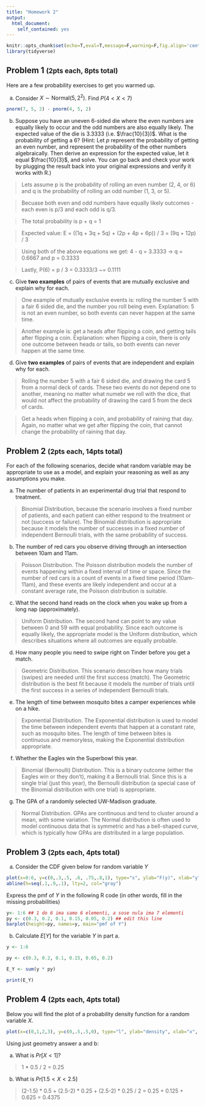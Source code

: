 ```yaml
---
title: "Homework 2"
output: 
  html_document:
    self_contained: yes
---
```


```r
knitr::opts_chunk$set(echo=T,eval=T,message=F,warning=F,fig.align='center')
library(tidyverse)
```


## Problem 1 <small>(2pts each, 8pts total)</small>

Here are a few probability exercises to get you warmed up.

a. Consider $X\sim \text{Normal}(5, 2^2)$. Find $P(4 < X < 7)$
```r

pnorm(7, 5, 2) - pnorm(4, 5, 2)

```

b. Suppose you have an uneven 6-sided die where the even numbers are equally likely to occur and the odd numbers are also equally likely. The expected value of the die is $3.3333$ (i.e. $\frac{10}{3})$. What is the probability of getting a 6?
   (Hint: Let $p$ represent the probability of getting an even number, and represent the probability of the other numbers algebraically. Then derive an expression for the expected value, let it equal $\frac{10}{3}$, and solve. You can go back and check your work by plugging the result back into your original expressions and verify it works with R.)

> Lets assume p is the probability of rolling an even number (2, 4, or 6) and q is the probability of rolling an odd number (1, 3, or 5).

> Becuase both even and odd numbers have equally likely outcomes - each even is p/3 and each odd is q/3.

> The total probability is p + q = 1

> Expected value: E = ((1q + 3q + 5q) + (2p + 4p + 6p)) / 3 = (9q + 12p) / 3

> Using both of the above equations we get: 4 - q = 3.3333  ->  q = 0.6667 and p = 0.3333

> Lastly, P(6) = p / 3 = 0.3333/3 ~= 0.1111


c. Give **two examples** of pairs of events that are mutually exclusive and explain why for each.

> One example of mutually exclusive events is: rolling the number 5 with a fair 6 sided die, and the number you roll being even. Explanation: 5 is not an even number, so both events can never happen at the same time.

> Another example is: get a heads after flipping a coin, and getting tails after flipping a coin. Explanation: when flipping a coin, there is only one outcome between heads or tails, so both events can never happen at the same time.

d. Give **two examples** of pairs of events that are independent and explain why for each.

> Rolling the number 5 with a fair 6 sided die, and drawing the card 5 from a normal deck of cards. These two events do not depend one to another, meaning no matter what numebr we roll with the dice, that would not affect the probability of drawing the card 5 from the deck of cards.

> Get a heads when flipping a coin, and probability of raining that day. Again, no matter what we get after flipping the coin, that cannot change the probability of raining that day.

## Problem 2 <small>(2pts each, 14pts total)</small>

For each of the following scenarios, decide what random variable may be appropriate to use as a model, and explain your reasoning as well as any assumptions you make.

a. The number of patients in an experimental drug trial that respond to treatment. 

> Binomial Distribution, because the scenario involves a fixed number of patients, and each patient can either respond to the treatment or not (success or failure). The Binomial distribution is appropriate because it models the number of successes in a fixed number of independent Bernoulli trials, with the same probability of success.

b. The number of red cars you observe driving through an intersection between 10am and 11am. 

> Poisson Distribution. The Poisson distribution models the number of events happening within a fixed interval of time or space. Since the number of red cars is a count of events in a fixed time period (10am-11am), and these events are likely independent and occur at a constant average rate, the Poisson distribution is suitable.

c. What the second hand reads on the clock when you wake up from a long nap (approximately). 

> Uniform Distribution. The second hand can point to any value between 0 and 59 with equal probability. Since each outcome is equally likely, the appropriate model is the Uniform distribution, which describes situations where all outcomes are equally probable.

d. How many people you need to swipe right on Tinder before you get a match. 

> Geometric Distribution. This scenario describes how many trials (swipes) are needed until the first success (match). The Geometric distribution is the best fit because it models the number of trials until the first success in a series of independent Bernoulli trials.

e. The length of time between mosquito bites a camper experiences while on a hike. 

> Exponential Distribution. The Exponential distribution is used to model the time between independent events that happen at a constant rate, such as mosquito bites. The length of time between bites is continuous and memoryless, making the Exponential distribution appropriate.


f. Whether the Eagles win the Superbowl this year. 

> Binomial (Bernoulli) Distribution. This is a binary outcome (either the Eagles win or they don't), making it a Bernoulli trial. Since this is a single trial (just this year), the Bernoulli distribution (a special case of the Binomial distribution with one trial) is appropriate.

g. The GPA of a randomly selected UW-Madison graduate.

> Normal Distribution. GPAs are continuous and tend to cluster around a mean, with some variation. The Normal distribution is often used to model continuous data that is symmetric and has a bell-shaped curve, which is typically how GPAs are distributed in a large population.


## Problem 3 <small>(2pts each, 4pts total)</small>

a. Consider the CDF given below for random variable $Y$ 
```r
plot(x=0:6, y=c(0,.3,.5, .6, .75,.8,1), type="s", ylab="F(y)", xlab="y", main="cdf of Y")
abline(h=seq(.1,.9,.1), lty=2, col="gray")
```
Express the pmf of $Y$ in the following R code (in other words, fill in the missing probabilities)

```r
y<- 1:6 ## 1 do 6 ima samo 6 elementi, a sose nula ima 7 elementi
py <- c(0.3, 0.2, 0.1, 0.15, 0.05, 0.2) ## edit this line
barplot(height=py, names=y, main="pmf of Y")
```



b. Calculate $E[Y]$ for the variable $Y$ in part a.

```r
y <- 1:6

py <- c(0.3, 0.2, 0.1, 0.15, 0.05, 0.2)

E_Y <- sum(y * py)

print(E_Y)
```


## Problem 4 <small>(2pts each, 4pts total)</small>

Below you will find the plot of a probability density function for a random variable $X$.

```r
plot(x=c(0,1,2,3), y=c(0,.5,.5,0), type="l", ylab="density", xlab="x", main="pdf of X")
```

Using just geometry answer a and b:

a. What is $Pr[X < 1]$?

> 1 * 0.5 / 2 = 0.25

b. What is $Pr[1.5 < X < 2.5]$

> (2-1.5) * 0.5 + (2.5-2) * 0.25 +  (2.5-2) * 0.25 / 2 = 0.25 + 0.125 + 0.625 = 0.4375



